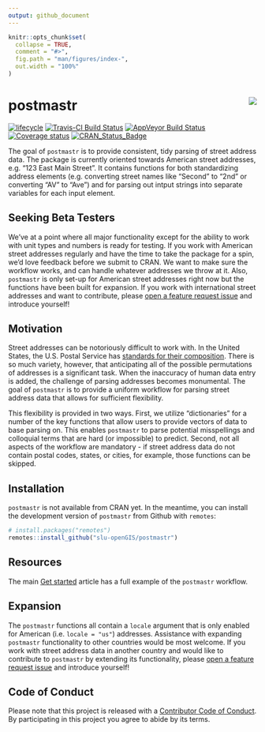 ```yaml
---
output: github_document
---
```


```r
knitr::opts_chunk$set(
  collapse = TRUE,
  comment = "#>",
  fig.path = "man/figures/index-",
  out.width = "100%"
)
```

# postmastr <img src="man/figures/logo.png" align="right" />

[![lifecycle](https://img.shields.io/badge/lifecycle-maturing-blue.svg)](https://www.tidyverse.org/lifecycle/#maturing)
[![Travis-CI Build Status](https://travis-ci.org/slu-openGIS/postmastr.svg?branch=master)](https://travis-ci.org/slu-openGIS/postmastr)
[![AppVeyor Build Status](https://ci.appveyor.com/api/projects/status/github/slu-openGIS/postmastr?branch=master&svg=true)](https://ci.appveyor.com/project/chris-prener/postmastr)
[![Coverage status](https://codecov.io/gh/slu-openGIS/postmastr/branch/master/graph/badge.svg)](https://codecov.io/github/slu-openGIS/postmastr?branch=master)
[![CRAN_Status_Badge](http://www.r-pkg.org/badges/version/postmastr)](https://cran.r-project.org/package=postmastr)

The goal of `postmastr` is to provide consistent, tidy parsing of street address data. The package is currently oriented towards American street addresses, e.g. "123 East Main Street". It contains functions for both standardizing address elements (e.g. converting street names like "Second" to "2nd" or converting "AV" to "Ave") and for parsing out intput strings into separate variables for each input element.

## Seeking Beta Testers
We've at a point where all major functionality except for the ability to work with unit types and numbers is ready for testing. If you work with American street addresses regularly and have the time to take the package for a spin, we'd love feedback before we submit to CRAN. We want to make sure the workflow works, and can handle whatever addresses we throw at it. Also, `postmastr` is only set-up for American street addresses right now but the functions have been built for expansion. If you work with international street addresses and want to contribute, please [open a feature request issue](https://github.com/slu-openGIS/postmastr/issues/new/choose) and introduce yourself!

## Motivation
Street addresses can be notoriously difficult to work with. In the United States, the U.S. Postal Service has [standards for their composition](https://pe.usps.com/text/pub28/welcome.htm). There is so much variety, however, that anticipating all of the possible permutations of addresses is a significant task. When the inaccuracy of human data entry is added, the challenge of parsing addresses becomes monumental. The goal of `postmastr` is to provide a uniform workflow for parsing street address data that allows for sufficient flexibility.

This flexibility is provided in two ways. First, we utilize "dictionaries" for a number of the key functions that allow users to provide vectors of data to base parsing on. This enables `postmastr` to parse potential misspellings and colloquial terms that are hard (or impossible) to predict. Second, not all aspects of the workflow are mandatory - if street address data do not contain postal codes, states, or cities, for example, those functions can be skipped.

## Installation
`postmastr` is not available from CRAN yet. In the meantime, you can install the development version of `postmastr` from Github with `remotes`:

```r
# install.packages("remotes")
remotes::install_github("slu-openGIS/postmastr")
```

## Resources
The main [Get started](articles/postmastr.html) article has a full example of the `postmastr` workflow.

## Expansion
The `postmastr` functions all contain a `locale` argument that is only enabled for American (i.e. `locale = "us"`) addresses. Assistance with expanding `postmastr` functionality to other countries would be most welcome. If you work with street address data in another country and would like to contribute to `postmastr` by extending its functionality, please [open a feature request issue](https://github.com/slu-openGIS/postmastr/issues/new/choose) and introduce yourself!

## Code of Conduct
Please note that this project is released with a [Contributor Code of Conduct](CODE_OF_CONDUCT.html). By participating in this project you agree to abide by its terms.
